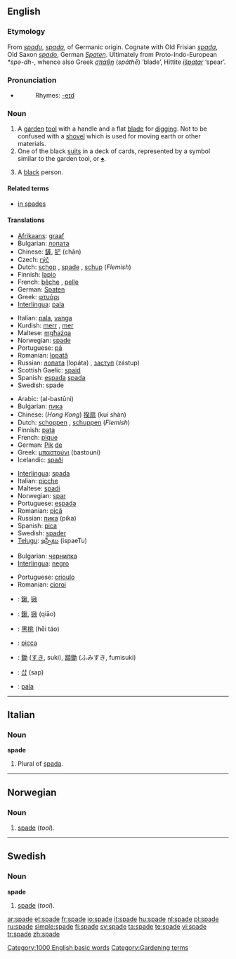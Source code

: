 ==English==

===Etymology===
From {{OE.}} ''[[spadu]]'', ''[[spada]]'', of Germanic origin. Cognate with Old Frisian ''[[spada]]'', Old Saxon ''[[spado]]'', German ''[[Spaten]]''. Ultimately from Proto-Indo-European ''*spə-dh-'', whence also Greek ''[[σπάθη]]'' (''spáthē'') ‘blade’, Hittite ''[[išpatar]]'' ‘spear’.

===Pronunciation===
*{{audio|en-us-spade.ogg|Audio (US)}}
*:Rhymes: [[Rhymes:English:-eɪd|-eɪd]]

===Noun===
{{en-noun}}

# A [[garden]] [[tool]] with a handle and a flat [[blade]] for [[dig]]ging. Not to be confused with a [[shovel]] which is used for moving earth or other materials.
# One of the black [[suit]]s in a deck of cards, represented by a symbol similar to the garden tool, or [[♠]].
# {{offensive}} A [[black]] person.

====Related terms====
*[[in spades]]

====Translations====
{{trans-top|a garden tool with a handle and a flat blade for digging}}
*[[Afrikaans]]: [[graaf]]
*Bulgarian: [[лопата]] {{f}}
*Chinese: [[鏟]], [[铲]] (chǎn)
* Czech: [[rýč]] {{m}}
*Dutch: [[schop]] {{f}}, [[#Dutch|spade]] {{f}}, [[schup]] {{f}} (''Flemish'')
*Finnish: [[lapio]]
*French: [[bêche]] {{f}}, [[pelle]] {{f}}
*German: [[Spaten]]
*Greek: [[φτυάρι]] {{n}}
*[[Interlingua]]: [[pala]]
{{trans-mid}}
*Italian: [[pala]], [[vanga]] {{f}}
*Kurdish: [[merr]] {{f}}, [[mer]] {{f}}
*Maltese: [[mgħażqa]] {{f}}
*Norwegian: [[#Norwegian|spade]] {{m}}
*Portuguese: [[pá]] {{f}}
*Romanian: [[lopată]] {{f}}
*Russian: [[лопата]] (lopáta) {{f}}, [[заступ]] (zástup) {{m}}
*Scottish Gaelic: [[spaid]] {{f}}
*Spanish: [[espada]] {{f}} [[spada]] {{f}}
*Swedish: spade {{c}}
{{trans-bottom}}

{{trans-top|one of the black suits in a deck of cards}}
*Arabic: {{Arab|[[البستوني]]}} (al-bastūni) {{m}}
*Bulgarian: [[пика]] {{f}}
*Chinese: (''Hong Kong'') [[揆扇]] (kuí shàn)
*Dutch: [[schoppen]] {{p}}, [[schuppen]] {{p}} (''Flemish'')
*Finnish: [[pata]]
*French: [[pique]] {{f}}
*German: [[Pik]] [[:de:Pik|de]]
*Greek: [[μπαστούνι]] (bastouni) {{n}}
*Icelandic: [[spaði]] {{m}}
{{trans-mid}}
*[[Interlingua]]: [[spada]]
*Italian: [[picche]]
*Maltese: [[spadi]]
*Norwegian: [[spar]] {{m}}
*Portuguese: [[espada]] {{f}}
*Romanian: [[pică]] {{f}}
*Russian: [[пика]] (píka) {{f}}
*Spanish: [[pica]] {{f}}
*Swedish: [[spader]] {{c}}
*[[Telugu]]: [[ఇస్పేటు]] (ispaeTu)
{{trans-bottom}}

{{trans-top|a black person}}
*Bulgarian: [[чернилка]]
*[[Interlingua]]: [[negro]]
{{trans-mid}}
*Portuguese: [[crioulo]] {{m}}
*Romanian: [[cioroi]] {{m}}
{{trans-bottom}}

{{checktrans-top}}
*{{ttbc|Chinese Characters}}: [[鍬]], [[锹]]
*{{ttbc|Chinese}}: [[鍬]], [[锹]] (qiāo)
*{{ttbc|Chinese}}: [[黑桃]] (hēi táo)
*{{ttbc|Interlingua}}: [[picca]]
*{{ttbc|Japanese}}: [[鋤]] ([[すき]], suki), [[踏鋤]] (ふみすき, fumisuki)
*{{ttbc|Korean}}: [[삽]] (sap)
*{{ttbc|Spanish}}: [[pala]] {{f}}
{{trans-bottom}}

[[Category:1000 English basic words]]

----

==Italian==

===Noun===
'''spade''' {{f}}

# Plural of [[spada]].

----

==Norwegian==

===Noun===
{{no-noun-m1|spad}}

# [[#English|spade]] (''tool'').

----

==Swedish==

===Noun===
'''spade''' {{c}}
{{sv-noun-reg-ar|2=spad}}

# [[#English|spade]] (''tool'').

[[Category:Gardening terms]]

[[ar:spade]]
[[et:spade]]
[[fr:spade]]
[[io:spade]]
[[it:spade]]
[[hu:spade]]
[[nl:spade]]
[[pl:spade]]
[[ru:spade]]
[[simple:spade]]
[[fi:spade]]
[[sv:spade]]
[[ta:spade]]
[[te:spade]]
[[vi:spade]]
[[tr:spade]]
[[zh:spade]]
